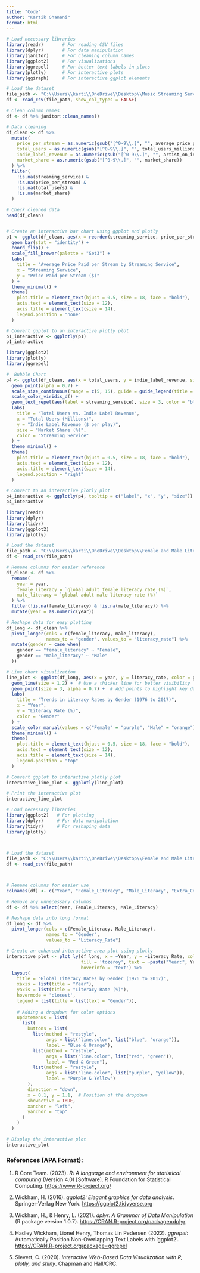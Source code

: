 ```yaml
---
title: "Code"
author: "Kartik Ghanani"
format: html
---
```


```r
# Load necessary libraries
library(readr)       # For reading CSV files
library(dplyr)       # For data manipulation
library(janitor)     # For cleaning column names
library(ggplot2)     # For visualizations
library(ggrepel)     # For better text labels in plots
library(plotly)      # For interactive plots
library(ggiraph)     # For interactive ggplot elements

# Load the dataset
file_path <- "C:\\Users\\karti\\OneDrive\\Desktop\\Music Streaming Services.csv"
df <- read_csv(file_path, show_col_types = FALSE)

# Clean column names
df <- df %>% janitor::clean_names()

# Data cleaning
df_clean <- df %>%
  mutate(
    price_per_stream = as.numeric(gsub("[^0-9\\.]", "", average_price_paid_per_stream)),
    total_users = as.numeric(gsub("[^0-9\\.]", "", total_users_millions)),
    indie_label_revenue = as.numeric(gsub("[^0-9\\.]", "", artist_on_indie_label_receives_per_play_2016)),
    market_share = as.numeric(gsub("[^0-9\\.]", "", market_share))
  ) %>%
  filter(
    !is.na(streaming_service) & 
    !is.na(price_per_stream) & 
    !is.na(total_users) & 
    !is.na(market_share)
  )

# Check cleaned data
head(df_clean)


# Create an interactive bar chart using ggplot and plotly
p1 <- ggplot(df_clean, aes(x = reorder(streaming_service, price_per_stream), y = price_per_stream, fill = streaming_service)) +
  geom_bar(stat = "identity") +
  coord_flip() +
  scale_fill_brewer(palette = "Set3") +
  labs(
    title = "Average Price Paid per Stream by Streaming Service",
    x = "Streaming Service",
    y = "Price Paid per Stream ($)"
  ) +
  theme_minimal() +
  theme(
    plot.title = element_text(hjust = 0.5, size = 18, face = "bold"),
    axis.text = element_text(size = 12),
    axis.title = element_text(size = 14),
    legend.position = "none"
  )

# Convert ggplot to an interactive plotly plot
p1_interactive <- ggplotly(p1)
p1_interactive
```

```r
library(ggplot2)
library(plotly)
library(ggrepel)

#  Bubble Chart 
p4 <- ggplot(df_clean, aes(x = total_users, y = indie_label_revenue, size = market_share, color = streaming_service, label = streaming_service)) +
  geom_point(alpha = 0.7) +
  scale_size_continuous(range = c(5, 15), guide = guide_legend(title = "Market Share (%)")) +
  scale_color_viridis_d() +
  geom_text_repel(aes(label = streaming_service), size = 3, color = "black", max.overlaps = 10) +
  labs(
    title = "Total Users vs. Indie Label Revenue",
    x = "Total Users (Millions)",
    y = "Indie Label Revenue ($ per play)",
    size = "Market Share (%)",
    color = "Streaming Service"
  ) +
  theme_minimal() +
  theme(
    plot.title = element_text(hjust = 0.5, size = 18, face = "bold"),
    axis.text = element_text(size = 12),
    axis.title = element_text(size = 14),
    legend.position = "right"
  )

# Convert to an interactive plotly plot
p4_interactive <- ggplotly(p4, tooltip = c("label", "x", "y", "size"))
p4_interactive

```

```r
library(readr)
library(dplyr)
library(tidyr)
library(ggplot2)
library(plotly)

# Load the dataset
file_path <- "C:\\Users\\karti\\OneDrive\\Desktop\\Female and Male Literacy Rates.csv" 
df <- read_csv(file_path)

# Rename columns for easier reference
df_clean <- df %>%
  rename(
    year = year,  
    female_literacy = `global adult female literacy rate (%)`,
    male_literacy = `global adult male literacy rate (%)`
  ) %>%
  filter(!is.na(female_literacy) & !is.na(male_literacy)) %>%
  mutate(year = as.numeric(year))

# Reshape data for easy plotting
df_long <- df_clean %>%
  pivot_longer(cols = c(female_literacy, male_literacy),
               names_to = "gender", values_to = "literacy_rate") %>%
  mutate(gender = case_when(
    gender == "female_literacy" ~ "Female",
    gender == "male_literacy" ~ "Male"
  ))

# Line chart visualization
line_plot <- ggplot(df_long, aes(x = year, y = literacy_rate, color = gender, group = gender)) +
  geom_line(size = 1.2) +  # Use a thicker line for better visibility
  geom_point(size = 3, alpha = 0.7) +  # Add points to highlight key data points
  labs(
    title = "Trends in Literacy Rates by Gender (1976 to 2017)",
    x = "Year",
    y = "Literacy Rate (%)",
    color = "Gender"
  ) +
  scale_color_manual(values = c("Female" = "purple", "Male" = "orange")) +
  theme_minimal() +
  theme(
    plot.title = element_text(hjust = 0.5, size = 18, face = "bold"),
    axis.text = element_text(size = 12),
    axis.title = element_text(size = 14),
    legend.position = "top"
  )

# Convert ggplot to interactive plotly plot
interactive_line_plot <- ggplotly(line_plot)

# Print the interactive plot
interactive_line_plot
```

```r
# Load necessary libraries
library(ggplot2)   # For plotting
library(dplyr)     # For data manipulation
library(tidyr)     # For reshaping data
library(plotly)



# Load the dataset
file_path <- "C:\\Users\\karti\\OneDrive\\Desktop\\Female and Male Literacy Rates.csv"
df <- read_csv(file_path)



# Rename columns for easier use
colnames(df) <- c("Year", "Female_Literacy", "Male_Literacy", "Extra_Column")

# Remove any unnecessary columns
df <- df %>% select(Year, Female_Literacy, Male_Literacy)

# Reshape data into long format
df_long <- df %>%
  pivot_longer(cols = c(Female_Literacy, Male_Literacy), 
               names_to = "Gender", 
               values_to = "Literacy_Rate")

# Create an enhanced interactive area plot using plotly
interactive_plot <- plot_ly(df_long, x = ~Year, y = ~Literacy_Rate, color = ~Gender, type = 'scatter', mode = 'lines+markers',
                            fill = 'tozeroy', text = ~paste("Year:", Year, "<br>Literacy Rate:", Literacy_Rate, "%"),
                            hoverinfo = 'text') %>%
  layout(
    title = "Global Literacy Rates by Gender (1976 to 2017)",
    xaxis = list(title = "Year"),
    yaxis = list(title = "Literacy Rate (%)"),
    hovermode = 'closest',
    legend = list(title = list(text = "Gender")),
    
    # Adding a dropdown for color options
    updatemenus = list(
      list(
        buttons = list(
          list(method = "restyle",
               args = list("line.color", list("blue", "orange")),
               label = "Blue & Orange"),
          list(method = "restyle",
               args = list("line.color", list("red", "green")),
               label = "Red & Green"),
          list(method = "restyle",
               args = list("line.color", list("purple", "yellow")),
               label = "Purple & Yellow")
        ),
        direction = "down",
        x = 0.1, y = 1.1,  # Position of the dropdown
        showactive = TRUE,
        xanchor = "left",
        yanchor = "top"
      )
    )
  )

# Display the interactive plot
interactive_plot


```

### References (APA Format):

1.  R Core Team. (2023). *R: A language and environment for statistical computing* (Version 4.0) \[Software\]. R Foundation for Statistical Computing. <https://www.R-project.org/>

2.  Wickham, H. (2016). *ggplot2: Elegant graphics for data analysis*. Springer-Verlag New York. <https://ggplot2.tidyverse.org>

3.  Wickham, H., & Henry, L. (2021). *dplyr: A Grammar of Data Manipulation* (R package version 1.0.7). <https://CRAN.R-project.org/package=dplyr>

4.  Hadley Wickham, Lionel Henry, Thomas Lin Pedersen (2022). *ggrepel*: Automatically Position Non-Overlapping Text Labels with 'ggplot2'. <https://CRAN.R-project.org/package=ggrepel>

5.  Sievert, C. (2020). *Interactive Web-Based Data Visualization with R, plotly, and shiny*. Chapman and Hall/CRC.
